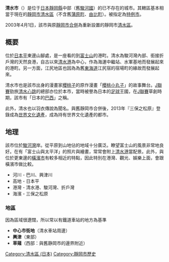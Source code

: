 {{日本都市 (廢除)
| 自治體名 = 清水市
| 日文原名 = 清水市
| 平假名 = しみずし
| 羅馬字拼音 = Shimizu-shi
| 地圖 = 
| 廢除時間 = 2003年4月1日
| 廢除理由 = 新設合併
| 廢除時處置 = '''清水市'''、靜岡市→[[靜岡市|靜岡市]]
| 現在市 = [[靜岡市|靜岡市]]
| 都道府縣 = 靜岡縣
| 支廳 = 
| 編號 = 22204-6
| 自治體 = [[靜岡市|靜岡市]]、[[由比町|由比町]]、[[芝川町|芝川町]]<br>'''[[山梨縣|山梨縣]]'''：[[富澤町_(山梨縣)|富澤町]]
| 面積 = 227.66
| 邊界未定 = 
| 人口 = 235,512
| 人口密度 = 
| 統計時間 = 2002年12月31日
| 經度 = 
| 緯度 = 
| 樹 = [[菊|菊]]、[[薔薇|薔薇]]
| 花 = [[珊瑚樹|珊瑚樹]]、[[楊梅|楊梅]]
| 鳥 = 
| 其他象徵物 = 市花木
| 其他象徵 = [[花水木|花水木]]
| 郵遞區號 = 424-8701
| 所在地 = 清水市旭町6番8號
| 電話號碼 = 543-54-2111
| 外部連結 = 
| 註記 = 
}}
'''清水市'''（{{jpn|j=清水市|hg=しみずし|rm=Shimizu shi|f=y}}）是位于[[日本|日本]][[靜岡縣|靜岡縣]]中部（舊[[駿河國|駿河國]]）的已不存在的城市。其轄區基本相當于現在的[[靜岡市|靜岡市]][[清水區_(日本)|清水區]]（不含舊[[蒲原町|蒲原町]]、[[由比町|由比町]]）。被指定為[[特例市|特例市]]。

2003年4月1日，該市與原[[靜岡市|靜岡市]][[市町村合併|合併]]為重新設置的靜岡市[[清水區_(日本)|清水區]]。

== 概要 ==
位於[[日本平|日本平]]東邊山腳處，是一座看的到[[富士山|富士山]]的港町。清水為駿河灣內部、銜接折戶灣的天然良港，自古以來[[清水港|清水港]]為中心，作為海運中繼站、水軍基地而發展起來的港町。另一方面，江尻地區也因為為舊[[東海道|東海道]]江尻宿的宿場町的緣故而發展起來。

清水市也是該市出身的漫畫家[[櫻桃子|櫻桃子]]的原作漫畫「[[櫻桃小丸子|櫻桃小丸子]]」的故事舞台。[[J聯賽|J聯賽]]勁旅[[清水心跳|清水心跳]]的總部亦位於本市，當時被譽為日本的[[足球|足球]]王國，在[[J聯賽|J聯賽]]草創時期，該市有「日本的[[巴西|巴西]]」之稱。

此外，清水也以羽衣傳說為聞名。與舊靜岡市合併後，2013年『三保之松原』登錄成為[[世界文化遺產|世界文化遺產]]，成為持有世界文化遺產的都市。

== 地理 ==
該市位於[[駿河灣|駿河灣]]岸。從平原到山地佔的地域十分廣泛。瞭望富士山的風景非常地良好。在有「富士山與太平洋」的照片與繪畫，常常會附上[[清水港|清水港]]當配景。此外，與位於更東邊的[[橫濱市|橫濱市]]有較多相近的特點，因此特別在港灣、觀光、娛樂上面，會跟橫濱市做比較。

*河川 - 巴川、興津川
*高地 - 日本平
*港灣 - 清水港、駿河灣、折戶灣
*海濱 - 三保之松原

=== 地區 ===
因為區域很遼闊，所以常以有鐵道車站的地方為基準

* '''中心市街地'''（清水車站周邊）
* '''興津'''（東部）
* '''草薙'''（西部：與舊静岡市的邊界附近）

{{靜岡縣}}
{{日本地理小作品}}

[[Category:清水區_(日本)|Category:清水區 (日本)]]
[[Category:靜岡市歷史|Category:靜岡市歷史]]